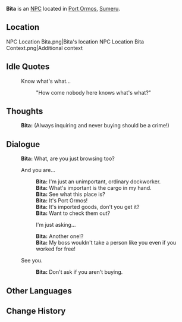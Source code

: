 {{Meta
<!-- Remove this template after adding the missing info -->
|missing_NPC_location = yes
|missing_NPC_profile  = yes
}}
{{Character Infobox
|type             = NPC
|image            = NPC Bita.png
|realname         = <!-- Optional, if different from in-game name -->
|deceased         = <!-- Past (for deceased prior to events of the game) or free response -->
|region           = Sumeru
|location         = <!-- Where the character appears, if different from Region -->
|affiliation      = 
|title            = Dockworker

|ancestry         = <!-- Clan/family -->
|father           = 
|mother           = 
|spouse           = 
|sibling          = 
|child            = 
|relative         = 

|voiceEN          = 
|voiceCN          = 
|voiceJP          = 
|dialoguereward   = 
}}
'''Bita''' is an [[NPC]] located in [[Port Ormos]], [[Sumeru]].
<!-- is a quest/event-exclusive NPC that appears in the [[(Chapter)]] Act I: [[(Quest)]].

Following a certain dialogue branch for the first time gives the player AMOUNT_AS_WORD [[Item]].<!-- Only needed for NPCs that give items -->

==Location==
<gallery>
NPC Location Bita.png|Bita's location
NPC Location Bita Context.png|Additional context
</gallery>
<!--
==Profile==
 Detailed story/lore information goes here.
''(To be added.)''

===Personality===
''(To be added.)''

===Appearance===
Keep appearance section short and concise. Limit to 2 paragraphs with 3-4 sentences each.
''(To be added.)''

==Quests and Events==
{{Quests and Events}}
-->
==Idle Quotes==
{{Dialogue start}}
: {{DIcon|Idle}} Know what's what...
:: {{A|VO Bita 01.ogg}} "How come nobody here knows what's what?"
{{Dialogue end}}

==Thoughts==
{{All Schemes to Know Explanation|name=Bita}}
{{Dialogue start}}
:{{A|VO Bita All Schemes to Know 01.ogg}} '''Bita:''' (Always inquiring and never buying should be a crime!)
{{Dialogue end}}

==Dialogue==
{{Dialogue start}}
:'''Bita:''' What, are you just browsing too?
:{{DIcon}} And you are...
::'''Bita:''' I'm just an unimportant, ordinary dockworker.
::'''Bita:''' What's important is the cargo in my hand.
::'''Bita:''' See what this place is?
::'''Bita:''' It's Port Ormos!
::'''Bita:''' It's imported goods, don't you get it?
::'''Bita:''' Want to check them out?
::{{DIcon}} I'm just asking...
::'''Bita:''' Another one!?
::'''Bita:''' My boss wouldn't take a person like you even if you worked for free!
:{{DIcon}} See you.
::'''Bita:''' Don't ask if you aren't buying.
{{Dialogue end}}
<!--
==Event Dialogue==
===Event Name===
{{Dialogue start}}
:'''{{subst:PAGENAME}}:'''
{{Dialogue end}}

==Trivia==
* 
-->
==Other Languages==
{{Other Languages
|default_hidden = 1
|en      = Bita
|zhs     = 比塔
|zhs_rm  = Bǐtǎ
|zht     = 比塔
|zht_rm  = Bǐtǎ
|ja      = ビタ
|ja_rm   = Bita
|ko      = 비타
|ko_rm   = Bita
|es      = Bita
|fr      = Bita
|ru      = Бита
|th      = Bita
|vi      = Bita
|de      = Bita
|id      = Bita
|pt      = Bita
|tr      = Bita
|it      = Bita
}}

==Change History==
{{Change History|3.0}}
<!--
==References==
{{Reflist}}
-->